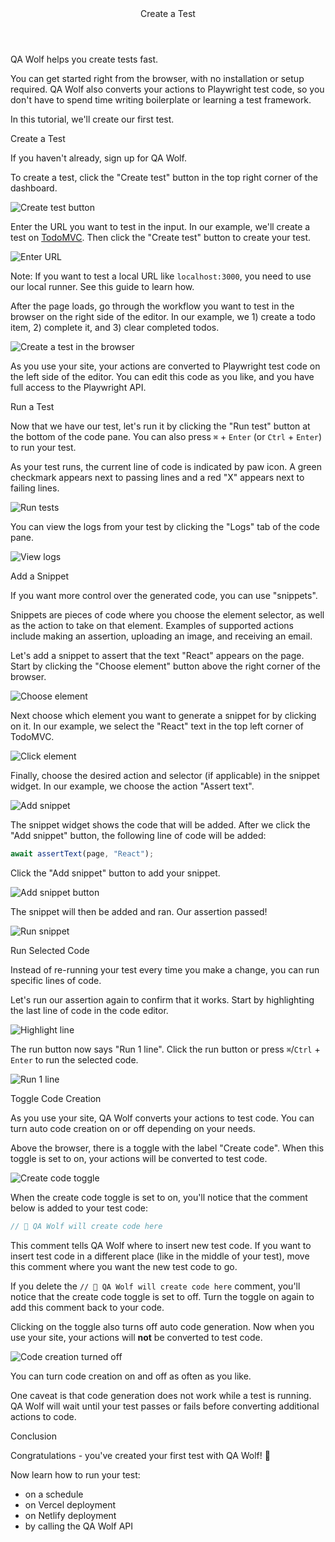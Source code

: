 

<Layout>

<Header>Create a Test</Header>

<StartTutorial />

QA Wolf helps you create tests fast.

You can get started right from the browser, with no installation or setup required. QA Wolf also converts your actions to <ExternalLink href="https://playwright.dev/docs/core-concepts">Playwright</ExternalLink> test code, so you don't have to spend time writing boilerplate or learning a test framework.

In this tutorial, we'll create our first test.

<SubHeader>Create a Test</SubHeader>

If you haven't already, <ExternalLink href="https://www.qawolf.com/sign-up">sign up for QA Wolf</ExternalLink>.

To create a test, click the "Create test" button in the top right corner of the dashboard.

<Image
  alt="Create test button"
  height={349}
  src="/docs/create-a-test/create-test-button.png"
  width={1600}
/>

Enter the URL you want to test in the input. In our example, we'll create a test on <a href='http://todomvc.com/examples/react' target="_blank">TodoMVC</a>. Then click the "Create test" button to create your test.

<Image
  alt="Enter URL"
  height={759}
  src="/docs/create-a-test/enter-url.png"
  width={1600}
/>

Note: If you want to test a local URL like `localhost:3000`, you need to use our local runner. See <Link href="/docs/use-localhost">this guide</Link> to learn how.

After the page loads, go through the workflow you want to test in the browser on the right side of the editor. In our example, we 1) create a todo item, 2) complete it, and 3) clear completed todos.

<Image
  alt="Create a test in the browser"
  height={778}
  src="/docs/create-a-test/created-test.png"
  width={1600}
/>

As you use your site, your actions are converted to <ExternalLink href="https://playwright.dev/docs/core-concepts">Playwright</ExternalLink> test code on the left side of the editor. You can edit this code as you like, and you have full access to the <ExternalLink href="https://playwright.dev/docs/api/class-playwright" target="_blank">Playwright API</ExternalLink>.

<SubHeader>Run a Test</SubHeader>

Now that we have our test, let's run it by clicking the "Run test" button at the bottom of the code pane. You can also press `⌘` + `Enter` (or `Ctrl` + `Enter`) to run your test.

As your test runs, the current line of code is indicated by paw icon. A green checkmark appears next to passing lines and a red "X" appears next to failing lines.

<Image
  alt="Run tests"
  height={784}
  src="/docs/create-a-test/run-test.png"
  width={1600}
/>

You can view the logs from your test by clicking the "Logs" tab of the code pane.

<Image
  alt="View logs"
  height={784}
  src="/docs/create-a-test/view-logs.png"
  width={1600}
/>

<SubHeader>Add a Snippet</SubHeader>

If you want more control over the generated code, you can use "snippets".

Snippets are pieces of code where you choose the element selector, as well as the action to
take on that element. Examples of supported actions include making an assertion,
uploading an image, and receiving an email.

Let's add a snippet to assert that the text "React" appears on the page. Start by clicking the "Choose element" button above the right corner of the browser.

<Image
  alt="Choose element"
  height={783}
  src="/docs/create-a-test/choose-element.png"
  width={1600}
/>

Next choose which element you want to generate a snippet for by clicking on it. In our example, we select the "React" text in the top left corner of TodoMVC.

<Image
  alt="Click element"
  height={781}
  src="/docs/create-a-test/click-element.png"
  width={1600}
/>

Finally, choose the desired action and selector (if applicable) in the snippet widget. In our example, we choose the action "Assert text".

<Image
  alt="Add snippet"
  height={781}
  src="/docs/create-a-test/add-snippet.png"
  width={1600}
/>

The snippet widget shows the code that will be added. After we click the "Add snippet" button, the following line of code will be added:

```js
await assertText(page, "React");
```

Click the "Add snippet" button to add your snippet.

<Image
  alt="Add snippet button"
  height={237}
  src="/docs/create-a-test/add-snippet-button.png"
  width={582}
/>

The snippet will then be added and ran. Our assertion passed!

<Image
  alt="Run snippet"
  height={292}
  src="/docs/create-a-test/run-snippet.png"
  width={581}
/>

<SubHeader>Run Selected Code</SubHeader>

Instead of re-running your test every time you make a change, you can run specific lines of code.

Let's run our assertion again to confirm that it works. Start by highlighting the last line of code in the code editor.

<Image
  alt="Highlight line"
  height={291}
  src="/docs/create-a-test/highlight-line.png"
  width={581}
/>

The run button now says "Run 1 line". Click the run button or press `⌘`/`Ctrl` + `Enter` to run the selected code.

<Image
  alt="Run 1 line"
  height={780}
  src="/docs/create-a-test/run-1-line.png"
  width={1600}
/>

<SubHeader>Toggle Code Creation</SubHeader>

As you use your site, QA Wolf converts your actions to test code. You can turn auto code creation on or off depending on your needs.

Above the browser, there is a toggle with the label "Create code". When this toggle is set to on, your actions will be converted to test code.

<Image
  alt="Create code toggle"
  height={781}
  src="/docs/create-a-test/create-code-toggle.png"
  width={1600}
/>

When the create code toggle is set to on, you'll notice that the comment below is added to your test code:

```js
// 🐺 QA Wolf will create code here
```

This comment tells QA Wolf where to insert new test code. If you want to insert test code in a different place (like in the middle of your test), move this comment where you want the new test code to go.

If you delete the `// 🐺 QA Wolf will create code here` comment, you'll notice that the create code toggle is set to off. Turn the toggle on again to add this comment back to your code.

Clicking on the toggle also turns off auto code generation. Now when you use your site, your actions will **not** be converted to test code.

<Image
  alt="Code creation turned off"
  height={780}
  src="/docs/create-a-test/create-code-off.png"
  width={1600}
/>

You can turn code creation on and off as often as you like.

One caveat is that code generation does not work while a test is running. QA Wolf will wait until your test passes or fails before converting additional actions to code.

<SubHeader>Conclusion</SubHeader>

Congratulations - you've created your first test with QA Wolf! 🎉

Now learn how to run your test:

- <Link href="/docs/run-tests-on-a-schedule">on a schedule</Link>
- <Link href="/docs/run-tests-on-vercel-deployment">on Vercel deployment</Link>
- <Link href="/docs/run-tests-on-netlify-deployment">
    on Netlify deployment
  </Link>
- <Link href="/docs/run-tests-with-api">by calling the QA Wolf API</Link>

</Layout>
